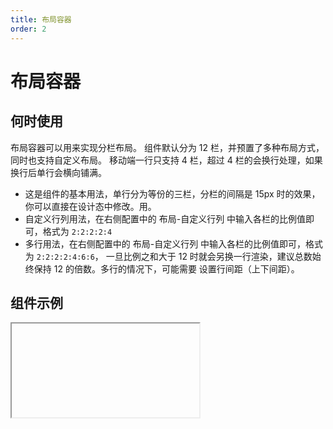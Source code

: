 ```yaml
---
title: 布局容器
order: 2
---
```


# 布局容器

## 何时使用
布局容器可以用来实现分栏布局。 组件默认分为 12 栏，并预置了多种布局方式，同时也支持自定义布局。 移动端一行只支持 4 栏，超过 4 栏的会换行处理，如果换行后单行会横向铺满。

* 这是组件的基本用法，单行分为等份的三栏，分栏的间隔是 15px 时的效果，你可以直接在设计态中修改。用。
* 自定义行列用法，在右侧配置中的 布局-自定义行列 中输入各栏的比例值即可，格式为 `2:2:2:2:4`
* 多行用法，在右侧配置中的 布局-自定义行列 中输入各栏的比例值即可，格式为 `2:2:2:2:4:6:6`，
一旦比例之和大于 12 时就会另换一行渲染，建议总数始终保持 12 的倍数。多行的情况下，可能需要
设置行间距（上下间距）。

## 组件示例

<Iframe url="https://pre-yida-performance3.alibaba-inc.com/developer/columns-layout-v2?isRenderNav=false" />

## 组件属性
<!-- | 属性名   |  属性code  | 类型 | 数据示例  | 动态属性 | 备注 |
| :--- | :--- | :--- | :--- | :--- | :--- |
| 分栏配置   | layout | string | "6:6" | 是 | 每行分为几栏，每一栏分别占几格 |
| 宽度 | layout2  | string  | "3:3:6"  | 否 | 自定义分栏 |
| 列间距 | columnGap  | number/string  | 0  | 否 | 列间距 |
| 行间距 | rowGap  | number/string  | 0  | 否 | 行间距 | -->

<AttrTable dataSource={[{
  attr: '分栏配置',
  code: 'layout',
  type: 'string',
  demo: '6:6',
  desc: '每行分为几栏，每一栏分别占几格'
}, {
  attr: '宽度',
  code: 'layout2',
  type: 'String',
  demo: '3:3:6',
  desc: '自定义分栏'
}, {
  attr: '列间距',
  code: 'columnGap',
  type: 'number/string',
  demo: '0 ',
  desc: '列间距 '
}, {
  attr: '行间距',
  code: 'rowGap',
  type: 'number/string ',
  demo: '0',
  desc: '行间距'
}]}/>


